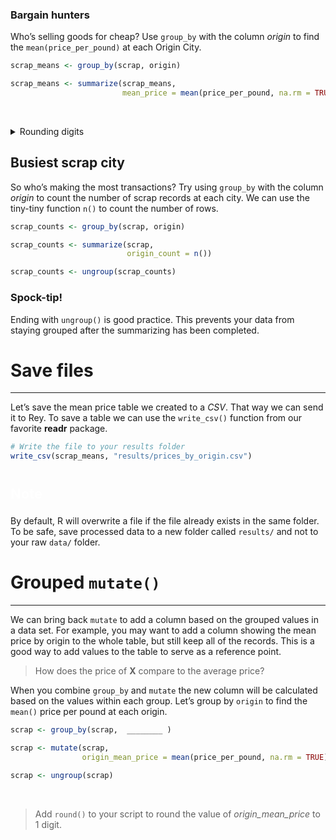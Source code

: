 
### Bargain hunters {-}

Who's selling goods for cheap? Use `group_by` with the column _origin_ to find the `mean(price_per_pound)` at each Origin City.

```r
scrap_means <- group_by(scrap, origin) 

scrap_means <- summarize(scrap_means,
                         mean_price = mean(price_per_pound, na.rm = TRUE))
```

<br>

<details>
<summary class="btn_code_blue"> Rounding digits </summary>
<div class="note" style="margin-top: -7px;">
<p>

### Rounding {-}

You can round the prices to a certain number of digits using the `round()` function. We can finish by adding the `arrange()` function to sort the table by our new column.

```r
scrap_means <- summarize(scrap,
                         mean_price       = mean(price_per_pound, na.rm = TRUE),
                         mean_price_round = round(mean_price, digits = 2))

scrap_means <- arrange(scrap_means, mean_price_round)

scrap_means <- ungroup(scrap_means)
```

<br>


### Note {-}

The `round()` function in R does not automatically round values ending in 5 upwards. It uses *scientific rounding*, which rounds values ending in 5 to the nearest **even** number. So 2.5 rounded to the nearest even number rounds down to **2**, and 3.5 rounded to the nearest even number rounds up **4**.

</p>
</div>
</details>


## Busiest scrap city {-}

So who's making the most transactions? Try using `group_by` with the column _origin_ to count the number of scrap records at each city. We can use the tiny-tiny function `n()` to count the number of rows.

```r
scrap_counts <- group_by(scrap, origin)

scrap_counts <- summarize(scrap, 
                          origin_count = n())

scrap_counts <- ungroup(scrap_counts)
```


<div class="note">
### <i class="fas fa-hand-spock"></i> Spock-tip! {-}

Ending with `ungroup()` is good practice. This prevents your data from staying grouped after the summarizing has been completed.
</div>



# Save files
<hr>

Let's save the mean price table we created to a _CSV_. That way we can send it to Rey. To save a table we can use the `write_csv()` function from our favorite **readr** package. 

```r
# Write the file to your results folder
write_csv(scrap_means, "results/prices_by_origin.csv")
```

<br>

<div class="red-note">
<h3 style="margin-top: 12px; color: white; margin-top: -6px; font-size: 22px;"><i class="fas fa-exclamation-triangle"></i> Note</h3>

By default, R will overwrite a file if the file already exists in the same folder. To be safe, save processed data to a new folder called `results/` and not to your raw `data/` folder.

</div>


# Grouped `mutate()` 
<hr>

We can bring back `mutate` to add a column based on the grouped values in a data set. For example, you may want to add a column showing the mean price by origin to the whole table, but still keep all of the records. This is a good way to add values to the table to serve as a reference point. 

> How does the price of **X** compare to the average price?  

When you combine `group_by` and `mutate` the new column will be calculated based on the values within each group. Let's group by `origin` to find the `mean()` price per pound at each origin. 


```r
scrap <- group_by(scrap,  ________ ) 

scrap <- mutate(scrap,
                origin_mean_price = mean(price_per_pound, na.rm = TRUE))

scrap <- ungroup(scrap)
```

<br>

> Add `round()` to your script to round the value of *origin_mean_price* to 1 digit.
